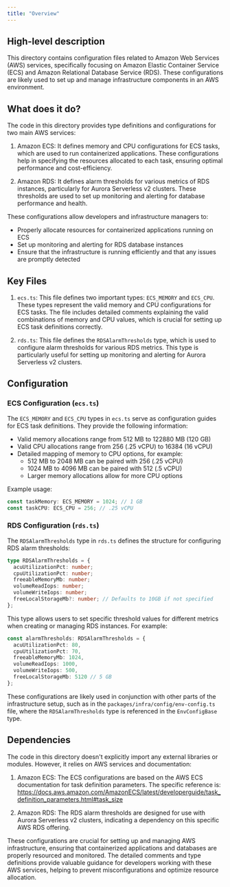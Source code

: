 ```yaml
---
title: "Overview"
---
```


## High-level description
This directory contains configuration files related to Amazon Web Services (AWS) services, specifically focusing on Amazon Elastic Container Service (ECS) and Amazon Relational Database Service (RDS). These configurations are likely used to set up and manage infrastructure components in an AWS environment.

## What does it do?
The code in this directory provides type definitions and configurations for two main AWS services:

1. Amazon ECS: It defines memory and CPU configurations for ECS tasks, which are used to run containerized applications. These configurations help in specifying the resources allocated to each task, ensuring optimal performance and cost-efficiency.

2. Amazon RDS: It defines alarm thresholds for various metrics of RDS instances, particularly for Aurora Serverless v2 clusters. These thresholds are used to set up monitoring and alerting for database performance and health.

These configurations allow developers and infrastructure managers to:
- Properly allocate resources for containerized applications running on ECS
- Set up monitoring and alerting for RDS database instances
- Ensure that the infrastructure is running efficiently and that any issues are promptly detected

## Key Files

1. `ecs.ts`:
   This file defines two important types: `ECS_MEMORY` and `ECS_CPU`. These types represent the valid memory and CPU configurations for ECS tasks. The file includes detailed comments explaining the valid combinations of memory and CPU values, which is crucial for setting up ECS task definitions correctly.

2. `rds.ts`:
   This file defines the `RDSAlarmThresholds` type, which is used to configure alarm thresholds for various RDS metrics. This type is particularly useful for setting up monitoring and alerting for Aurora Serverless v2 clusters.

## Configuration

### ECS Configuration (`ecs.ts`)
The `ECS_MEMORY` and `ECS_CPU` types in `ecs.ts` serve as configuration guides for ECS task definitions. They provide the following information:

- Valid memory allocations range from 512 MB to 122880 MB (120 GB)
- Valid CPU allocations range from 256 (.25 vCPU) to 16384 (16 vCPU)
- Detailed mapping of memory to CPU options, for example:
  - 512 MB to 2048 MB can be paired with 256 (.25 vCPU)
  - 1024 MB to 4096 MB can be paired with 512 (.5 vCPU)
  - Larger memory allocations allow for more CPU options

Example usage:
```typescript
const taskMemory: ECS_MEMORY = 1024; // 1 GB
const taskCPU: ECS_CPU = 256; // .25 vCPU
```

### RDS Configuration (`rds.ts`)
The `RDSAlarmThresholds` type in `rds.ts` defines the structure for configuring RDS alarm thresholds:

```typescript
type RDSAlarmThresholds = {
  acuUtilizationPct: number;
  cpuUtilizationPct: number;
  freeableMemoryMb: number;
  volumeReadIops: number;
  volumeWriteIops: number;
  freeLocalStorageMb?: number; // Defaults to 10GB if not specified
};
```

This type allows users to set specific threshold values for different metrics when creating or managing RDS instances. For example:

```typescript
const alarmThresholds: RDSAlarmThresholds = {
  acuUtilizationPct: 80,
  cpuUtilizationPct: 70,
  freeableMemoryMb: 1024,
  volumeReadIops: 1000,
  volumeWriteIops: 500,
  freeLocalStorageMb: 5120 // 5 GB
};
```

These configurations are likely used in conjunction with other parts of the infrastructure setup, such as in the `packages/infra/config/env-config.ts` file, where the `RDSAlarmThresholds` type is referenced in the `EnvConfigBase` type.

## Dependencies
The code in this directory doesn't explicitly import any external libraries or modules. However, it relies on AWS services and documentation:

1. Amazon ECS: The ECS configurations are based on the AWS ECS documentation for task definition parameters. The specific reference is:
   https://docs.aws.amazon.com/AmazonECS/latest/developerguide/task_definition_parameters.html#task_size

2. Amazon RDS: The RDS alarm thresholds are designed for use with Aurora Serverless v2 clusters, indicating a dependency on this specific AWS RDS offering.

These configurations are crucial for setting up and managing AWS infrastructure, ensuring that containerized applications and databases are properly resourced and monitored. The detailed comments and type definitions provide valuable guidance for developers working with these AWS services, helping to prevent misconfigurations and optimize resource allocation.